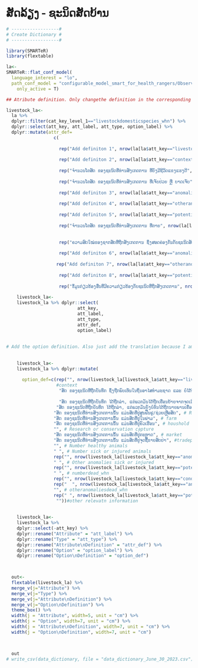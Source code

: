 # ສັດລ້ຽງ - ຊະນິດສັດບ້ານ {.unnumbered}

```r

# ------------------#
# Create Dictionary #
# ------------------#

library(SMARTeR)
library(flextable)

la<-
SMARTeR::flat_conf_model(
  language_interest = "lo",
  path_conf_model = "configurable_model_smart_for_health_rangers/Observations_Specimens_Final_conf_model_smart_for_health_rangers.xml",
    only_active = T)

## Atribute definition. Only changethe definition in the corresponding language because I am using the keys to subset the specific componenets.

livestock_la<-  
  la %>% 
  dplyr::filter(cat_key_level_1=="livestockdomesticspecies_whn") %>% 
  dplyr::select(att_key, att_label, att_type, option_label) %>% 
  dplyr::mutate(attr_def=
                  c(
                    
                    rep("Add definiton 1", nrow(la[la$att_key=="livestockdomesticspecies_whn" & la$cat_key_level_1=="livestockdomesticspecies_whn",])),
                    
                    rep("Add definiton 2", nrow(la[la$att_key=="context_whn" & la$cat_key_level_1=="livestockdomesticspecies_whn",])),
                    
                    rep("ຈໍານວນໂຕສັດ ຂອງຊະນິດທີ່ທ່ານສັງເກດການ ທີ່ຍັງມີຊີວິດແຂງແຮງດີ", nrow(la[la$att_key=="numberhealthy_whn" & la$cat_key_level_1=="livestockdomesticspecies_whn",])),
                    
                    rep("ຈໍານວນໂຕສັດ ຂອງຊະນິດທີ່ທ່ານສັງເກດການ ທີ່ເຈັບປ່ວຍ ຫຼື ບາດເຈັບ", nrow(la[la$att_key=="numbersickorinjured_whn" & la$cat_key_level_1=="livestockdomesticspecies_whn",])),
                    
                    rep("Add definiton 3", nrow(la[la$att_key=="anomaliesinsickorinjuredanimals_whn" & la$cat_key_level_1=="livestockdomesticspecies_whn",])),
                    
                    rep("Add definiton 4", nrow(la[la$att_key=="otheranomaliessickorinjured_whn" & la$cat_key_level_1=="livestockdomesticspecies_whn",])),
                    
                    rep("Add definiton 5", nrow(la[la$att_key=="potentialcausediseaseorinjury_whn" & la$cat_key_level_1=="livestockdomesticspecies_whn",])),
                    
                    rep("ຈໍານວນໂຕສັດ ຂອງຊະນິດທີ່ທ່ານສັງເກດການ ທີ່ຕາຍ", nrow(la[la$att_key=="numberdead_whn" & la$cat_key_level_1=="livestockdomesticspecies_whn",])),
                    
                    
                    rep("ຄວາມສົດໃໝ່ຂອງຊາກສັດທີ່ຖືກສັງເກດການ ຊຶ່ງສອດຄ່ອງກັນກັບຊະນິດສັດທີ່ໄດ້ຖືກບັນທຶກ. ສາມາດເລືອກໄດ້ຫຼາຍກວ່າໜຶ່ງໂຕເລືອກ. ໃຫ້ເລືອກເອົາ 'ບໍ່ມີສັດຕາຍ' ຖ້າຊະນິດສັດທີ່ສັງເກດການນັ້ນບໍ່ແມ່ນສັດຕາຍ", nrow(la[la$att_key=="conditiondeadanimals_whn" & la$cat_key_level_1=="livestockdomesticspecies_whn",])),
                    
                    rep("Add definiton 6", nrow(la[la$att_key=="anomaliesindeadanimals_whn" & la$cat_key_level_1=="livestockdomesticspecies_whn",])),
                    
                   rep("Add definiton 7", nrow(la[la$att_key=="otheranomaliesdead_whn" & la$cat_key_level_1=="livestockdomesticspecies_whn",])),
                    
                    rep("Add definiton 8", nrow(la[la$att_key=="potentialcausedeath_whn" & la$cat_key_level_1=="livestockdomesticspecies_whn",])),
                    
                    rep("ຂໍ້ມູນກ່ຽວຂ້ອງອື່ນທີ່ມີຄວາມກ່ຽວຂ້ອງກັບຊະນິດທີ່ຖືກສັງເກດການ", nrow(la[la$att_key=="otherrelevantinformation_whn" & la$cat_key_level_1=="livestockdomesticspecies_whn",])))) 
  
    livestock_la<-
    livestock_la %>% dplyr::select(
                           att_key,
                           att_label,
                           att_type,
                           attr_def, 
                           option_label)
    
    
# Add the option definition. Also just add the translation because I am using the keys to get to specific components.    
    
    
    livestock_la<-
    livestock_la %>% dplyr::mutate(
      
      option_def=c(rep("", nrow(livestock_la[livestock_la$att_key=="livestockdomesticspecies_whn",])),  # Species
                   #context
                    "ສັດ ຂອງຊະນິດທີ່ຖືກບັນທຶກ ຊຶ່ງຖືກພົບເຫັນໃນຖິ່ນອາໄສທໍາມະຊາດ ແລະ ບໍ່ໄດ້ຖືກລ່າ ຫຼື ຖືກຈັບ. ສັດເຫຼົ້ານີ້ ອາດຖືກຈັບມາ ເພື່ອຈຸດປະສົງການເຝົ້າລະວັງ", # free-ranging
                 
                    "ສັດ ຂອງຊະນິດທີ່ຖືກບັນທຶກ ໄດ້ຖືກລ່າ, ແຕ່ພວກມັນໄດ້ຖືກເຄື່ອນຍ້າຍຈາກຈຸດເດີມບ່ອນທີ່ມັນຖືກລ່າ. ຕົວຢ່າງ, ສັດທີ່ຖືກນາຍພານຈັບໃສ່ຄອກໄວ້ຢູ່ເຂດປ່າສະຫງວນ", #Hunted and Displaced             
                   "ສັດ ຂອງຊະນິດທີ່ຖືກບັນທຶກ ໄດ້ຖືກລ່າ, ແຕ່ພວກມັນຍັງບໍ່ທັນໄດ້ຖືກນາຍພານເຄື່ອນຍ້າຍຈາກຈຸດເດີມບ່ອນທີ່ສັດຖືກລ່າ. ຕົວຢ່າງ, ສັດທີ່ ຍັງຕິດຢູ່ກັບດັກ ທີ່ນາຍພານໃສ່ໄວ້", #Hunted and not Displaced  
                  "ສັດ ຂອງຊະນິດທີ່ທ່ານສັງເກດການນັ້ນ ແມ່ນສັດທີ່ຢູ່ສູນຟື້ນຟູ/ຊ່ວຍເຫຼືອສັດ", # Rescue/Rehabilitation Center
                  "ສັດ ຂອງຊະນິດທີ່ທ່ານສັງເກດການນັ້ນ ແມ່ນສັດທີ່ຢູ່ໃນຟາມ", # farm
                  "ສັດ ຂອງຊະນິດທີ່ທ່ານສັງເກດການນັ້ນ ແມ່ນສັດທີ່ຢູ່ຄົວເຮືອນ", # houshold
                  "", # Research or conservation capture
                  "ສັດ ຂອງຊະນິດທີ່ທ່ານສັງເກດການນັ້ນ ແມ່ນສັດທີ່ຢູ່ຕະຫຼາດ", # market
                  "ສັດ ຂອງຊະນິດທີ່ທ່ານສັງເກດການນັ້ນ ແມ່ນສັດທີ່ຢູ່ຈຸດຊື້ຂາຍສັດປ່າ", #tradepost
                  "", # Number healthy animals
                  " ", # Number sick or injured animals
                  rep("", nrow(livestock_la[livestock_la$att_key=="anomaliesinsickorinjuredanimals_whn",])), #Anomalies in Sick or Injured Animals
                  " ", # Other anomalies sick or injured     
                  rep("", nrow(livestock_la[livestock_la$att_key=="potentialcausediseaseorinjury_whn",])),    
                  " ", # numberdead_whn     
                  rep("", nrow(livestock_la[livestock_la$att_key=="conditiondeadanimals_whn",])), # conditiondeadanimals_whn     
                  rep("  ", nrow(livestock_la[livestock_la$att_key=="anomaliesindeadanimals_whn",])), #Anomalies in Dead Animals
                  "", # otheranomaliesdead_whn     
                  rep(" ", nrow(livestock_la[livestock_la$att_key=="potentialcausedeath_whn",])), # potentialcausedeath_whn
                   ""))#other relevatn information
                  
                  
    livestock_la<-
    livestock_la %>% 
    dplyr::select(-att_key) %>% 
    dplyr::rename("Attribute" = "att_label") %>% 
    dplyr::rename("Type" = "att_type") %>% 
    dplyr::rename("Attribute\nDefinition" = "attr_def") %>% 
    dplyr::rename("Option" = "option_label") %>% 
    dplyr::rename("Option\nDefinition" = "option_def") 


  
  out<-  
  flextable(livestock_la) %>% 
  merge_v(j="Attribute") %>% 
  merge_v(j="Type") %>% 
  merge_v(j="Attribute\nDefinition") %>% 
  merge_v(j="Option\nDefinition") %>%
  theme_box() %>% 
  width(j = "Attribute", width=5, unit = "cm") %>% 
  width(j = "Option", width=7, unit = "cm") %>% 
  width(j = "Attribute\nDefinition", width=7, unit = "cm") %>% 
  width(j = "Option\nDefinition", width=7, unit = "cm")

  

  out
# write_csv(data_dictionary, file = "data_dictionary_June_30_2023.csv")

```

